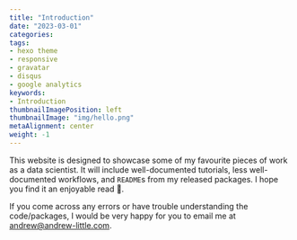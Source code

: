 ```yaml
---
title: "Introduction"
date: "2023-03-01"
categories:
tags:
- hexo theme
- responsive
- gravatar
- disqus
- google analytics
keywords:
- Introduction
thumbnailImagePosition: left
thumbnailImage: "img/hello.png"
metaAlignment: center
weight: -1
---
```


<!--more-->

This website is designed to showcase some of my favourite pieces of work as a data scientist. It will include well-documented tutorials, less well-documented workflows, and `README`s from my released packages. I hope you find it an enjoyable read 📔.

If you come across any errors or have trouble understanding the code/packages, I would be very happy for you to email me at <andrew@andrew-little.com>.
